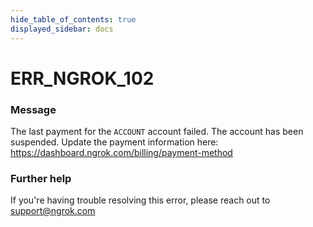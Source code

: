 ```yaml
---
hide_table_of_contents: true
displayed_sidebar: docs
---
```



# ERR_NGROK_102

### Message

The last payment for the `ACCOUNT` account failed.
The account has been suspended. Update the payment information here:
https://dashboard.ngrok.com/billing/payment-method

### Further help

If you're having trouble resolving this error, please reach out to [support@ngrok.com](mailto:support@ngrok.com?subject=Help%20with%20ERR_NGROK_102)

<ErrorDetails error="err_ngrok_102" />
